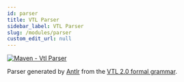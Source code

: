 ```yaml
---
id: parser
title: VTL Parser
sidebar_label: VTL Parser
slug: /modules/parser
custom_edit_url: null
---
```


[![Maven - Vtl Parser](https://maven-badges.herokuapp.com/maven-central/fr.insee.trevas/vtl-parser/badge.svg)](https://maven-badges.herokuapp.com/maven-central/fr.insee.trevas/vtl-parser)

Parser generated by [Antlr](https://www.antlr.org/) from the [VTL 2.0 formal grammar](https://github.com/InseeFr/Trevas/tree/master/vtl-parser/src/main/antlr4/fr/insee/vtl/parser).
